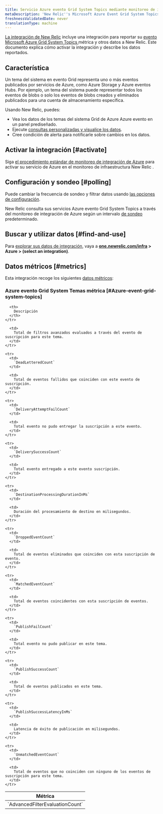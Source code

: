 ```yaml
---
title: Servicio Azure evento Grid System Topics mediante monitoreo de integración Azure
metaDescription: 'New Relic''s Microsoft Azure Event Grid System Topics integration: what data it reports and how to enable it.'
freshnessValidatedDate: never
translationType: machine
---
```


[La integración de New Relic](/docs/infrastructure/integrations-getting-started/getting-started/introduction-infrastructure-integrations) incluye una integración para reportar su [evento Microsoft Azure Grid System Topics ](https://azure.microsoft.com/en-us/products/event-grid/)métrica y otros datos a New Relic. Este documento explica cómo activar la integración y describe los datos reportados.

## Característica

Un tema del sistema en evento Grid representa uno o más eventos publicados por servicios de Azure, como Azure Storage y Azure eventos Hubs. Por ejemplo, un tema del sistema puede representar todos los eventos de blobs o solo los eventos de blobs creados y eliminados publicados para una cuenta de almacenamiento específica.

Usando New Relic, puedes:

* Vea los datos de los temas del sistema Grid de Azure Azure evento en un panel prediseñado.
* Ejecute [consultas personalizadas y visualice los datos](/docs/infrastructure/integrations-getting-started/getting-started/use-integration-data-new-relic-insights).
* Cree condición de alerta para notificarle sobre cambios en los datos.

## Activar la integración [#activate]

Siga [el procedimiento estándar de monitoreo de integración de Azure](/docs/infrastructure/microsoft-azure-integrations/azure-integrations-list/azure-monitor) para activar su servicio de Azure en el monitoreo de infraestructura New Relic .

## Configuración y sondeo [#polling]

Puede cambiar la frecuencia de sondeo y filtrar datos usando [las opciones de configuración](/docs/infrastructure/microsoft-azure-integrations/azure-integrations-list/azure-monitor/#settings).

New Relic consulta sus servicios Azure evento Grid System Topics a través del monitoreo de integración de Azure según un intervalo [de sondeo](/docs/infrastructure/microsoft-azure-integrations/azure-integrations-list/azure-monitor/#settings) predeterminado.

## Buscar y utilizar datos [#find-and-use]

Para [explorar sus datos de integración](/docs/infrastructure/integrations/find-use-infrastructure-integration-data), vaya a <DNT>**[one.newrelic.com/infra](https://one.newrelic.com/infra) > Azure > (select an integration)**</DNT>.

## Datos métricos [#metrics]

Esta integración recoge los siguientes [datos métricos](/docs/infrastructure/integrations-getting-started/getting-started/understand-integration-data-data-types#metric):

### Azure evento Grid System Temas métrica [#Azure-event-grid-system-topics]

<table>
  <thead>
    <tr>
      <th style={{ width: "300px" }}>
        Métrica
      </th>

      <th>
        Descripción
      </th>
    </tr>
  </thead>

  <tbody>
    <tr>
      <td>
        `AdvancedFilterEvaluationCount`
      </td>

      <td>
        Total de filtros avanzados evaluados a través del evento de suscripción para este tema.
      </td>
    </tr>

    <tr>
      <td>
        `DeadLetteredCount`
      </td>

      <td>
        Total de eventos fallidos que coinciden con este evento de suscripción.
      </td>
    </tr>

    <tr>
      <td>
        `DeliveryAttemptFailCount`
      </td>

      <td>
        Total evento no pudo entregar la suscripción a este evento.
      </td>
    </tr>

    <tr>
      <td>
        `DeliverySuccessCount`
      </td>

      <td>
        Total evento entregado a este evento suscripción.
      </td>
    </tr>

    <tr>
      <td>
        `DestinationProcessingDurationInMs`
      </td>

      <td>
        Duración del procesamiento de destino en milisegundos.
      </td>
    </tr>

    <tr>
      <td>
        `DroppedEventCount`
      </td>

      <td>
        Total de eventos eliminados que coinciden con esta suscripción de evento.
      </td>
    </tr>

    <tr>
      <td>
        `MatchedEventCount`
      </td>

      <td>
        Total de eventos coincidentes con esta suscripción de eventos.
      </td>
    </tr>

    <tr>
      <td>
        `PublishFailCount`
      </td>

      <td>
        Total evento no pudo publicar en este tema.
      </td>
    </tr>

    <tr>
      <td>
        `PublishSuccessCount`
      </td>

      <td>
        Total de eventos publicados en este tema.
      </td>
    </tr>

    <tr>
      <td>
        `PublishSuccessLatencyInMs`
      </td>

      <td>
        Latencia de éxito de publicación en milisegundos.
      </td>
    </tr>

    <tr>
      <td>
        `UnmatchedEventCount`
      </td>

      <td>
        Total de eventos que no coinciden con ninguno de los eventos de suscripción para este tema.
      </td>
    </tr>
  </tbody>
</table>
